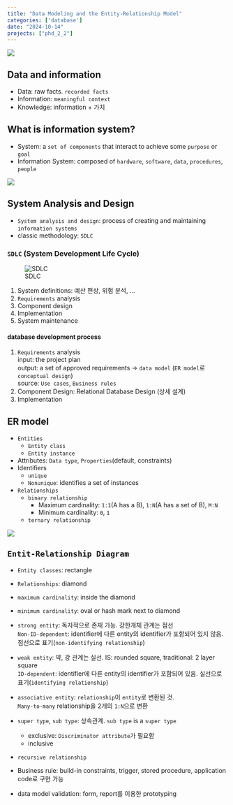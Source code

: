 ```yaml
---
title: "Data Modeling and the Entity-Relationship Model"
categories: ['database']
date: "2024-10-14"
projects: ["phd_2_2"]
---
```


![](/img/db-thumb.jpg){.post-thumbnail}

## Data and information

- Data: raw facts. `recorded facts`
- Information: `meaningful context`
- Knowledge: information + 가치

## What is information system?

- System: a `set of components` that interact to achieve some `purpose` or `goal`
- Information System: composed of `hardware`, `software`, `data`, `procedures`, `people`

![](/img/system-work.png)

## System Analysis and Design

- `System analysis and design`: process of creating and maintaining `information systems`
- classic methodology: `SDLC`

### `SDLC` (System Development Life Cycle)

![SDLC](/img/system-use.png)

1. System definitions: 예산 편상, 위험 분석, ...
2. `Requirements` analysis
3. Component design
4. Implementation
5. System maintenance

#### database development process

1. `Requirements` analysis  
   input: the project plan  
   output: a set of approved requirements -> `data model` (`ER model`로 `conceptual design`)  
   source: `Use cases`, `Business rules`
2. Component Design: Relational Database Design (상세 설계)
3. Implementation

## ER model

- `Entities`
  - `Entity class`
  - `Entity instance`
- Attributes: `Data type`, `Properties`(default, constraints)
- Identifiers
  - `unique`
  - `Nonunique`: identifies a set of instances
- `Relationships`
  - `binary relationship`
    - Maximum cardinality: `1:1`(A has a B), `1:N`(A has a set of B), `M:N`
    - Minimum cardinality: `0`, `1`
  - `ternary relationship`

![](/img/entity.jpg)

## `Entit-Relationship Diagram`

- `Entity classes`: rectangle

- `Relationships`: diamond

- `maximum cardinality`: inside the diamond

- `minimum cardinality`: oval or hash mark next to diamond

- `strong entity`: 독자적으로 존재 가능. 강한개체 관계는 점선  
  `Non-ID-dependent`: identifier에 다른 entity의 identifier가 포함되어 있지 않음. 점선으로 표기(`non-identifying relationship`)

- `weak entity`: 약, 강 관계는 실선. IS: rounded square, traditional: 2 layer square  
  `ID-dependent`: identifier에 다른 entity의 identifier가 포함되어 있음. 실선으로 표기(`identifying relationship`)  

- `associative entity`: `relationship`이 `entity`로 변환된 것.  
  `Many-to-many` relationship을 2개의 `1:N`으로 변환

- `super type`, `sub type`: 상속관계. `sub type` is a `super type`
  - exclusive: `Discriminator attribute`가 필요함
  - inclusive

- `recursive relationship`

- Business rule: build-in constraints, trigger, stored procedure, application code로 구현 가능

- data model validation: form, report를 이용한 prototyping

